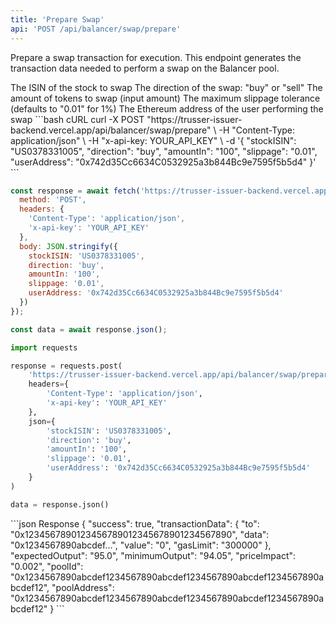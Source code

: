 ```yaml
---
title: 'Prepare Swap'
api: 'POST /api/balancer/swap/prepare'
---
```


Prepare a swap transaction for execution. This endpoint generates the transaction data needed to perform a swap on the Balancer pool.

<ParamField body="stockISIN" type="string" required>
  The ISIN of the stock to swap
</ParamField>

<ParamField body="direction" type="string" required>
  The direction of the swap: "buy" or "sell"
</ParamField>

<ParamField body="amountIn" type="string" required>
  The amount of tokens to swap (input amount)
</ParamField>

<ParamField body="slippage" type="string">
  The maximum slippage tolerance (defaults to "0.01" for 1%)
</ParamField>

<ParamField body="userAddress" type="string" required>
  The Ethereum address of the user performing the swap
</ParamField>

<RequestExample>
```bash cURL
curl -X POST "https://trusser-issuer-backend.vercel.app/api/balancer/swap/prepare" \
  -H "Content-Type: application/json" \
  -H "x-api-key: YOUR_API_KEY" \
  -d '{
    "stockISIN": "US0378331005",
    "direction": "buy",
    "amountIn": "100",
    "slippage": "0.01",
    "userAddress": "0x742d35Cc6634C0532925a3b844Bc9e7595f5b5d4"
  }'
```

```javascript JavaScript
const response = await fetch('https://trusser-issuer-backend.vercel.app/api/balancer/swap/prepare', {
  method: 'POST',
  headers: {
    'Content-Type': 'application/json',
    'x-api-key': 'YOUR_API_KEY'
  },
  body: JSON.stringify({
    stockISIN: 'US0378331005',
    direction: 'buy',
    amountIn: '100',
    slippage: '0.01',
    userAddress: '0x742d35Cc6634C0532925a3b844Bc9e7595f5b5d4'
  })
});

const data = await response.json();
```

```python Python
import requests

response = requests.post(
    'https://trusser-issuer-backend.vercel.app/api/balancer/swap/prepare',
    headers={
        'Content-Type': 'application/json',
        'x-api-key': 'YOUR_API_KEY'
    },
    json={
        'stockISIN': 'US0378331005',
        'direction': 'buy',
        'amountIn': '100',
        'slippage': '0.01',
        'userAddress': '0x742d35Cc6634C0532925a3b844Bc9e7595f5b5d4'
    }
)

data = response.json()
```
</RequestExample>

<ResponseExample>
```json Response
{
  "success": true,
  "transactionData": {
    "to": "0x1234567890123456789012345678901234567890",
    "data": "0x1234567890abcdef...",
    "value": "0",
    "gasLimit": "300000"
  },
  "expectedOutput": "95.0",
  "minimumOutput": "94.05",
  "priceImpact": "0.002",
  "poolId": "0x1234567890abcdef1234567890abcdef1234567890abcdef1234567890abcdef12",
  "poolAddress": "0x1234567890abcdef1234567890abcdef1234567890abcdef1234567890abcdef12"
}
```
</ResponseExample>